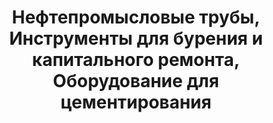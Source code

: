 ---
id: 2
title: "Нефтепромысловые трубы, Инструменты для бурения и капитального ремонта, Оборудование для цементирования"
featured : "./tubulars-drilling-workover-tools-cementing-equipment.png"
---